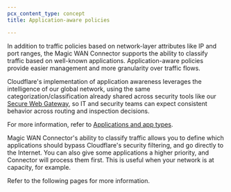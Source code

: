 ```yaml
---
pcx_content_type: concept
title: Application-aware policies

---
```



In addition to traffic policies based on network-layer attributes like IP and port ranges, the Magic WAN Connector supports the ability to classify traffic based on well-known applications. Application-aware policies provide easier management and more granularity over traffic flows.

Cloudflare's implementation of application awareness leverages the intelligence of our global network, using the same categorization/classification already shared across security tools like our [Secure Web Gateway](/cloudflare-one/policies/gateway/), so IT and security teams can expect consistent behavior across routing and inspection decisions.

For more information, refer to [Applications and app types](/cloudflare-one/policies/gateway/application-app-types/).

Magic WAN Connector's ability to classify traffic allows you to define which applications should bypass Cloudflare's security filtering, and go directly to the Internet. You can also give some applications a higher priority, and Connector will process them first. This is useful when your network is at capacity, for example.

Refer to the following pages for more information.

<DirectoryListing />
